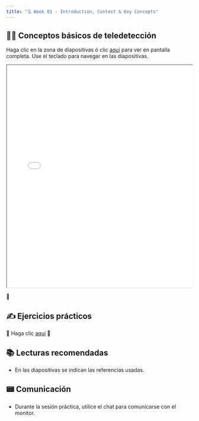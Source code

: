 ```yaml
---
title: "🗓️ Week 01 - Introduction, Context & Key Concepts"
---
```



## 👨‍🏫 Conceptos básicos de teledetección 

Haga clic en la zona de diapositivas  ó clic [aquí](slides.qmd) para ver en pantalla completa.
Use el teclado para navegar en las diapositivas.

<div class="container" style="position: relative;overflow: hidden;width: 100%;min-height:600px;">
<iframe src="slides.html" style="position=absolute;top: 0;left: 0;bottom: 0;right: 0;width: 100%;min-height:600px;"></iframe>
</div>

🎥 

## ✍️ Ejercicios prácticos

🚧 Haga clic [aquí](lab.qmd)  🚧


## 📚 Lecturas recomendadas 

- En las diapositivas se indican las referencias usadas.

## 📟 Comunicación

- Durante la sesión práctica, utilice el chat para comunicarse con el monitor. 